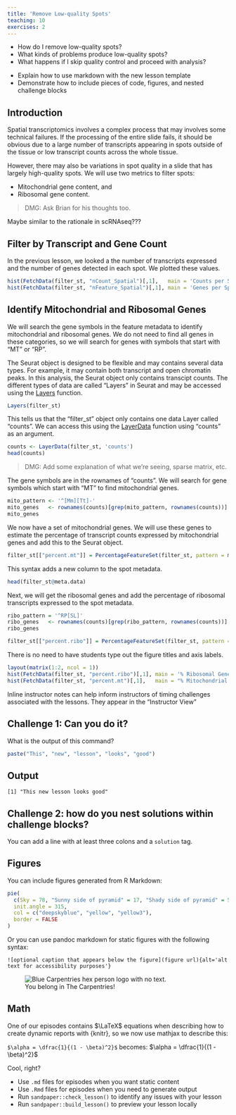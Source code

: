 ```yaml
---
title: 'Remove Low-quality Spots'
teaching: 10
exercises: 2
---
```


:::::::::::::::::::::::::::::::::::::: questions 

- How do I remove low-quality spots?
- What kinds of problems produce low-quality spots?
- What happens if I skip quality control and proceed with analysis?

::::::::::::::::::::::::::::::::::::::::::::::::

::::::::::::::::::::::::::::::::::::: objectives

- Explain how to use markdown with the new lesson template
- Demonstrate how to include pieces of code, figures, and nested challenge blocks

::::::::::::::::::::::::::::::::::::::::::::::::

## Introduction

Spatial transcriptomics involves a complex process that may involves some
technical failures. If the processing of the entire slide fails, it should be
obvious due to a large number of transcripts appearing in spots outside of the
tissue or low transcript counts across the whole tissue.

However, there may also be variations in spot quality in a slide that has
largely high-quality spots. We will use two metrics to filter spots:

* Mitochondrial gene content, and
* Ribosomal gene content.


> DMG: Ask Brian for his thoughts too.

Maybe similar to the rationale in scRNAseq???

## Filter by Transcript and Gene Count

In the previous lesson, we looked a the number of transcripts expressed and
the number of genes detected in each spot. We plotted these values.



```r
hist(FetchData(filter_st, "nCount_Spatial")[,1],   main = 'Counts per Spot')
hist(FetchData(filter_st, "nFeature_Spatial")[,1], main = 'Genes per Spot')
```


## Identify Mitochondrial and Ribosomal Genes

We will search the gene symbols in the feature metadata to identify 
mitochondrial and ribosomal genes. We do not need to find all genes in these
categories, so we will search for genes with symbols that start with "MT" or
"RP".

The Seurat object is designed to be flexible and may contains several data types.
For example, it may contain both transcript and open chromatin peaks. In this 
analysis, the Seurat object only contains transcipt counts. The different types
of data are called "Layers" in Seurat and may be accessed using the 
[Layers](https://satijalab.github.io/seurat-object/reference/Layers.html) 
function.

```r
Layers(filter_st)
```

This tells us that the "filter_st" object only contains one data Layer called
"counts". We can access this using the 
[LayerData](https://satijalab.github.io/seurat-object/reference/Layers.html)
function using "counts" as an argument.

```r
counts <- LayerData(filter_st, 'counts')
head(counts)
```

> DMG: Add some explanation of what we're seeing, sparse matrix, etc.

The gene symbols are in the rownames of "counts". We will search for gene
symbols which start with "MT" to find mitochondrial genes.

```r
mito_pattern <- '^[Mm][Tt]-'
mito_genes   <- rownames(counts)[grep(mito_pattern, rownames(counts))]
mito_genes
```

We now have a set of mitochondrial genes. We will use these genes to estimate the 
percentage of transcript counts expressed by mitochondrial genes and add this 
to the Seurat object.

```r
filter_st[["percent.mt"]] = PercentageFeatureSet(filter_st, pattern = mito_pattern)
```

This syntax adds a new column to the spot metadata.

```r
head(filter_st@meta.data)
```

Next, we will get the ribosomal genes and add the percentage of ribosomal 
transcripts expressed to the spot metadata.

```r
ribo_pattern = '^RP[SL]'
ribo_genes   <- rownames(counts)[grep(ribo_pattern, rownames(counts))]
ribo_genes
```

```r
filter_st[["percent.ribo"]] = PercentageFeatureSet(filter_st, pattern = ribo_pattern)
```

:::::::::::::::::::::::::::::::::::::::::::::::::::::::::::::::::::: instructor

There is no need to have students type out the figure titles and axis labels.

::::::::::::::::::::::::::::::::::::::::::::::::::::::::::::::::::::::::::::::::

```r
layout(matrix(1:2, ncol = 1))
hist(FetchData(filter_st, "percent.ribo")[,1], main = '% Ribosomal Genes')
hist(FetchData(filter_st, "percent.mt")[,1],   main = "% Mitochondrial Genes")
```





:::::::::::::::::::::::::::::::::::::::::::::::::::::::::::::::::::: instructor

Inline instructor notes can help inform instructors of timing challenges
associated with the lessons. They appear in the "Instructor View"

::::::::::::::::::::::::::::::::::::::::::::::::::::::::::::::::::::::::::::::::

::::::::::::::::::::::::::::::::::::: challenge 

## Challenge 1: Can you do it?

What is the output of this command?

```r
paste("This", "new", "lesson", "looks", "good")
```

:::::::::::::::::::::::: solution 

## Output
 
```output
[1] "This new lesson looks good"
```

:::::::::::::::::::::::::::::::::


## Challenge 2: how do you nest solutions within challenge blocks?

:::::::::::::::::::::::: solution 

You can add a line with at least three colons and a `solution` tag.

:::::::::::::::::::::::::::::::::
::::::::::::::::::::::::::::::::::::::::::::::::

## Figures

You can include figures generated from R Markdown:

```r
pie(
  c(Sky = 78, "Sunny side of pyramid" = 17, "Shady side of pyramid" = 5), 
  init.angle = 315, 
  col = c("deepskyblue", "yellow", "yellow3"), 
  border = FALSE
)
```
Or you can use pandoc markdown for static figures with the following syntax:

`![optional caption that appears below the figure](figure url){alt='alt text for
accessibility purposes'}`

![You belong in The Carpentries!](https://raw.githubusercontent.com/carpentries/logo/master/Badge_Carpentries.svg){alt='Blue Carpentries hex person logo with no text.'}

## Math

One of our episodes contains $\LaTeX$ equations when describing how to create
dynamic reports with {knitr}, so we now use mathjax to describe this:

`$\alpha = \dfrac{1}{(1 - \beta)^2}$` becomes: $\alpha = \dfrac{1}{(1 - \beta)^2}$

Cool, right?

::::::::::::::::::::::::::::::::::::: keypoints 

- Use `.md` files for episodes when you want static content
- Use `.Rmd` files for episodes when you need to generate output
- Run `sandpaper::check_lesson()` to identify any issues with your lesson
- Run `sandpaper::build_lesson()` to preview your lesson locally

::::::::::::::::::::::::::::::::::::::::::::::::

